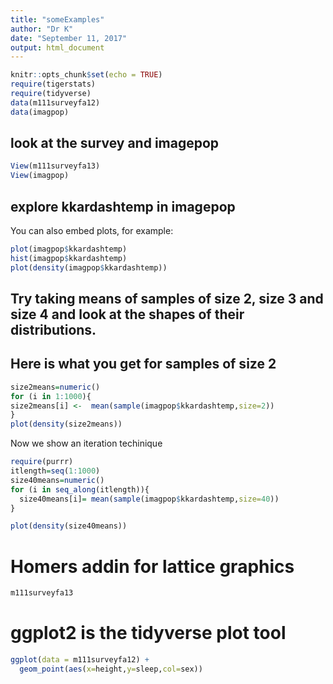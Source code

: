 ```yaml
---
title: "someExamples"
author: "Dr K"
date: "September 11, 2017"
output: html_document
---
```


```r
knitr::opts_chunk$set(echo = TRUE)
require(tigerstats)
require(tidyverse)
data(m111surveyfa12)
data(imagpop)
```

## look at the survey and imagepop


```r
View(m111surveyfa13)
View(imagpop)
```

## explore kkardashtemp in imagepop

You can also embed plots, for example:

```r
plot(imagpop$kkardashtemp)
hist(imagpop$kkardashtemp)
plot(density(imagpop$kkardashtemp))
```

## Try taking means of samples of size 2, size 3 and size 4 and look at the shapes of their distributions.


## Here is what you get for samples of size 2


```r
size2means=numeric()
for (i in 1:1000){
size2means[i] <-  mean(sample(imagpop$kkardashtemp,size=2))
}
plot(density(size2means))
```
Now we show an iteration  techinique

```r
require(purrr)
itlength=seq(1:1000)
size40means=numeric()
for (i in seq_along(itlength)){
  size40means[i]= mean(sample(imagpop$kkardashtemp,size=40))
}

plot(density(size40means))

```

# Homers addin for lattice graphics

```r
m111surveyfa13
```

# ggplot2 is the tidyverse plot tool

```r
ggplot(data = m111surveyfa12) +
  geom_point(aes(x=height,y=sleep,col=sex))
```

